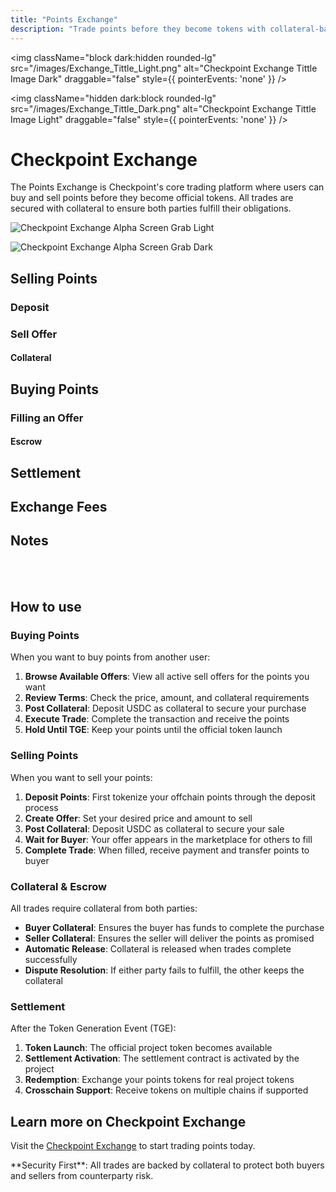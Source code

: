 ```yaml
---
title: "Points Exchange"
description: "Trade points before they become tokens with collateral-backed security"
---
```

<img 
  className="block dark:hidden rounded-lg" 
  src="/images/Exchange_Tittle_Light.png" 
  alt="Checkpoint Exchange Tittle Image Dark"
  draggable="false"
  style={{ pointerEvents: 'none' }}
/>

<img 
  className="hidden dark:block rounded-lg" 
  src="/images/Exchange_Tittle_Dark.png" 
  alt="Checkpoint Exchange Tittle Image Light"
  draggable="false"
  style={{ pointerEvents: 'none' }}
/>

# Checkpoint Exchange

The Points Exchange is Checkpoint's core trading platform where users can buy and sell points before they become official tokens. All trades are secured with collateral to ensure both parties fulfill their obligations.

<img 
  className="block dark:hidden rounded-lg" 
  src="/images/Exchange_Alphascreen_Light.png" 
  alt="Checkpoint Exchange Alpha Screen Grab Light"
/>

<img 
  className="hidden dark:block rounded-lg" 
  src="/images/Exchange_Alphascreen_dark.png" 
  alt="Checkpoint Exchange Alpha Screen Grab Dark"
/>

## Selling Points

### Deposit

### Sell Offer

#### Collateral

## Buying Points

### Filling an Offer

#### Escrow

## Settlement

## Exchange Fees

## Notes


<br/>
<br/>

## How to use

### Buying Points

When you want to buy points from another user:

1. **Browse Available Offers**: View all active sell offers for the points you want
2. **Review Terms**: Check the price, amount, and collateral requirements
3. **Post Collateral**: Deposit USDC as collateral to secure your purchase
4. **Execute Trade**: Complete the transaction and receive the points
5. **Hold Until TGE**: Keep your points until the official token launch

### Selling Points

When you want to sell your points:

1. **Deposit Points**: First tokenize your offchain points through the deposit process
2. **Create Offer**: Set your desired price and amount to sell
3. **Post Collateral**: Deposit USDC as collateral to secure your sale
4. **Wait for Buyer**: Your offer appears in the marketplace for others to fill
5. **Complete Trade**: When filled, receive payment and transfer points to buyer

### Collateral & Escrow

All trades require collateral from both parties:

- **Buyer Collateral**: Ensures the buyer has funds to complete the purchase
- **Seller Collateral**: Ensures the seller will deliver the points as promised
- **Automatic Release**: Collateral is released when trades complete successfully
- **Dispute Resolution**: If either party fails to fulfill, the other keeps the collateral

### Settlement

After the Token Generation Event (TGE):

1. **Token Launch**: The official project token becomes available
2. **Settlement Activation**: The settlement contract is activated by the project
3. **Redemption**: Exchange your points tokens for real project tokens
4. **Crosschain Support**: Receive tokens on multiple chains if supported

## Learn more on Checkpoint Exchange

Visit the [Checkpoint Exchange](https://checkpoint.exchange) to start trading points today.

<Note>
  **Security First**: All trades are backed by collateral to protect both buyers and sellers from counterparty risk.
</Note>
